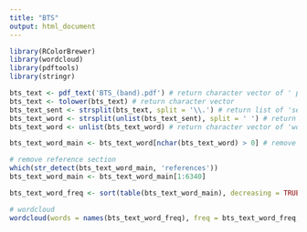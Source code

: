 ```yaml
---
title: "BTS"
output: html_document
---
```


```r
library(RColorBrewer)
library(wordcloud)
library(pdftools)
library(stringr)

bts_text <- pdf_text('BTS_(band).pdf') # return character vector of ' pages '
bts_text <- tolower(bts_text) # return character vector
bts_text_sent <- strsplit(bts_text, split = '\\.') # return list of 'sentences'
bts_text_word <- strsplit(unlist(bts_text_sent), split = ' ') # return list of 'words'
bts_text_word <- unlist(bts_text_word) # return character vector of 'words'

bts_text_word_main <- bts_text_word[nchar(bts_text_word) > 0] # remove blank. 27582 to 15471

# remove reference section
which(str_detect(bts_text_word_main, 'references'))
bts_text_word_main <- bts_text_word_main[1:6340]

bts_text_word_freq <- sort(table(bts_text_word_main), decreasing = TRUE)

# wordcloud
wordcloud(words = names(bts_text_word_freq), freq = bts_text_word_freq, random.order = FALSE, min.freq = 5, scale = c(4, 0.3))

```
